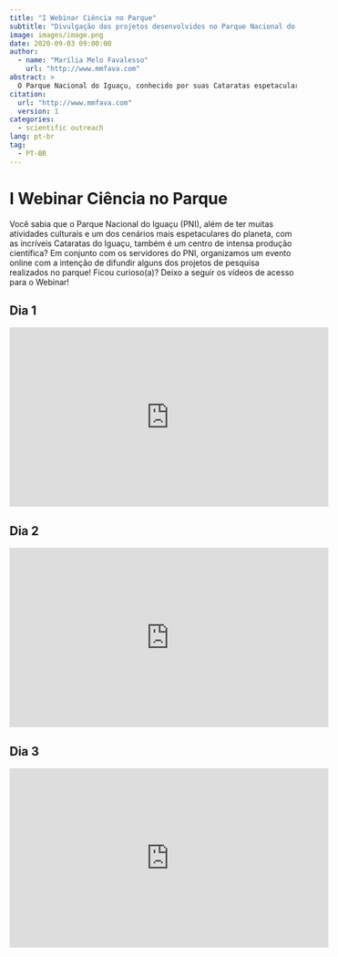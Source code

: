 ```yaml
---
title: "I Webinar Ciência no Parque"
subtitle: "Divulgação dos projetos desenvolvidos no Parque Nacional do Iguaçu"
image: images/image.png
date: 2020-09-03 09:00:00
author:
  - name: "Marília Melo Favalesso"
    url: "http://www.mmfava.com"
abstract: >
  O Parque Nacional do Iguaçu, conhecido por suas Cataratas espetaculares, também é um centro de intensa produção científica. Este webinar online, organizado em co-parceria com servidores do PNI, apresenta alguns dos projetos de pesquisa realizados no parque.
citation: 
  url: "http://www.mmfava.com"
  version: 1
categories:
  - scientific outreach
lang: pt-br
tag: 
  - PT-BR
---
```


# I Webinar Ciência no Parque

Você sabia que o Parque Nacional do Iguaçu (PNI), além de ter muitas atividades culturais e um dos cenários mais espetaculares do planeta, com as incríveis Cataratas do Iguaçu, também é um centro de intensa produção científica? Em conjunto com os servidores do PNI, organizamos um evento online com a intenção de difundir alguns dos projetos de pesquisa realizados no parque! Ficou curioso(a)? Deixo a seguir os vídeos de acesso para o Webinar!

## Dia 1
<iframe width="560" height="315" src="https://www.youtube.com/embed/9tkDSwSPFUQ" title="YouTube video player" frameborder="0" allow="accelerometer; autoplay; clipboard-write; encrypted-media; gyroscope; picture-in-picture" allowfullscreen></iframe>

## Dia 2
<iframe width="560" height="315" src="https://www.youtube.com/embed/tFtBj9mvqwY" title="YouTube video player" frameborder="0" allow="accelerometer; autoplay; clipboard-write; encrypted-media; gyroscope; picture-in-picture" allowfullscreen></iframe>

## Dia 3
<iframe width="560" height="315" src="https://www.youtube.com/embed/c7x71muKcTQ" title="YouTube video player" frameborder="0" allow="accelerometer; autoplay; clipboard-write; encrypted-media; gyroscope; picture-in-picture" allowfullscreen></iframe>
